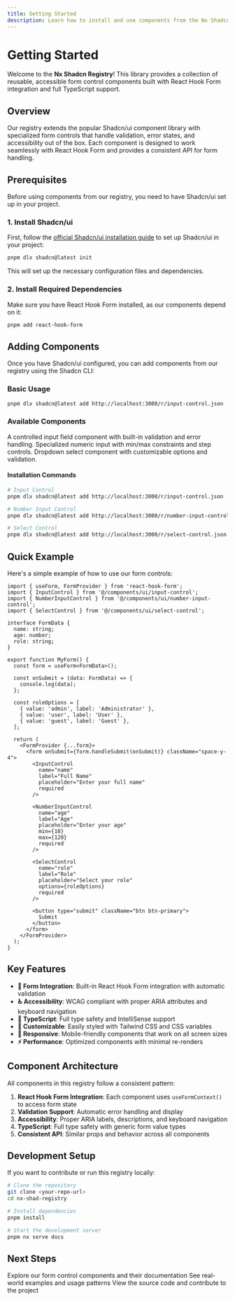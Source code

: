 ```yaml
---
title: Getting Started
description: Learn how to install and use components from the Nx Shadcn Registry
---
```


# Getting Started

Welcome to the **Nx Shadcn Registry**! This library provides a collection of reusable, accessible form control components built with React Hook Form integration and full TypeScript support.

## Overview

Our registry extends the popular Shadcn/ui component library with specialized form controls that handle validation, error states, and accessibility out of the box. Each component is designed to work seamlessly with React Hook Form and provides a consistent API for form handling.

## Prerequisites

Before using components from our registry, you need to have Shadcn/ui set up in your project.

### 1. Install Shadcn/ui

First, follow the [official Shadcn/ui installation guide](https://ui.shadcn.com/docs/installation) to set up Shadcn/ui in your project:

```bash
pnpm dlx shadcn@latest init
```

This will set up the necessary configuration files and dependencies.

### 2. Install Required Dependencies

Make sure you have React Hook Form installed, as our components depend on it:

```bash
pnpm add react-hook-form
```

## Adding Components

Once you have Shadcn/ui configured, you can add components from our registry using the Shadcn CLI:

### Basic Usage

```bash
pnpm dlx shadcn@latest add http://localhost:3000/r/input-control.json
```

### Available Components

<Cards>
  <Card
    title="Input Control"
    href="/docs/components/form-controls/input-control"
  >
    A controlled input field component with built-in validation and error
    handling.
  </Card>
  <Card
    title="Number Input Control"
    href="/docs/components/form-controls/number-input-control"
  >
    Specialized numeric input with min/max constraints and step controls.
  </Card>
  <Card
    title="Select Control"
    href="/docs/components/form-controls/select-control"
  >
    Dropdown select component with customizable options and validation.
  </Card>
</Cards>

#### Installation Commands

```bash
# Input Control
pnpm dlx shadcn@latest add http://localhost:3000/r/input-control.json

# Number Input Control
pnpm dlx shadcn@latest add http://localhost:3000/r/number-input-control.json

# Select Control
pnpm dlx shadcn@latest add http://localhost:3000/r/select-control.json
```

## Quick Example

Here's a simple example of how to use our form controls:

```tsx
import { useForm, FormProvider } from 'react-hook-form';
import { InputControl } from '@/components/ui/input-control';
import { NumberInputControl } from '@/components/ui/number-input-control';
import { SelectControl } from '@/components/ui/select-control';

interface FormData {
  name: string;
  age: number;
  role: string;
}

export function MyForm() {
  const form = useForm<FormData>();

  const onSubmit = (data: FormData) => {
    console.log(data);
  };

  const roleOptions = [
    { value: 'admin', label: 'Administrator' },
    { value: 'user', label: 'User' },
    { value: 'guest', label: 'Guest' },
  ];

  return (
    <FormProvider {...form}>
      <form onSubmit={form.handleSubmit(onSubmit)} className="space-y-4">
        <InputControl
          name="name"
          label="Full Name"
          placeholder="Enter your full name"
          required
        />

        <NumberInputControl
          name="age"
          label="Age"
          placeholder="Enter your age"
          min={18}
          max={120}
          required
        />

        <SelectControl
          name="role"
          label="Role"
          placeholder="Select your role"
          options={roleOptions}
          required
        />

        <button type="submit" className="btn btn-primary">
          Submit
        </button>
      </form>
    </FormProvider>
  );
}
```

## Key Features

- **🎯 Form Integration**: Built-in React Hook Form integration with automatic validation
- **♿ Accessibility**: WCAG compliant with proper ARIA attributes and keyboard navigation
- **🔧 TypeScript**: Full type safety and IntelliSense support
- **🎨 Customizable**: Easily styled with Tailwind CSS and CSS variables
- **📱 Responsive**: Mobile-friendly components that work on all screen sizes
- **⚡ Performance**: Optimized components with minimal re-renders

## Component Architecture

All components in this registry follow a consistent pattern:

1. **React Hook Form Integration**: Each component uses `useFormContext()` to access form state
2. **Validation Support**: Automatic error handling and display
3. **Accessibility**: Proper ARIA labels, descriptions, and keyboard navigation
4. **TypeScript**: Full type safety with generic form value types
5. **Consistent API**: Similar props and behavior across all components

## Development Setup

If you want to contribute or run this registry locally:

```bash
# Clone the repository
git clone <your-repo-url>
cd nx-shad-registry

# Install dependencies
pnpm install

# Start the development server
pnpm nx serve docs
```

## Next Steps

<Cards>
  <Card
    title="Browse Components"
    href="/docs/documents/form-controls/input-control"
  >
    Explore our form control components and their documentation
  </Card>
  <Card title="View Examples" href="/docs/test">
    See real-world examples and usage patterns
  </Card>
  <Card
    title="GitHub Repository"
    href="https://github.com/your-username/nx-shad-registry"
  >
    View the source code and contribute to the project
  </Card>
</Cards>
